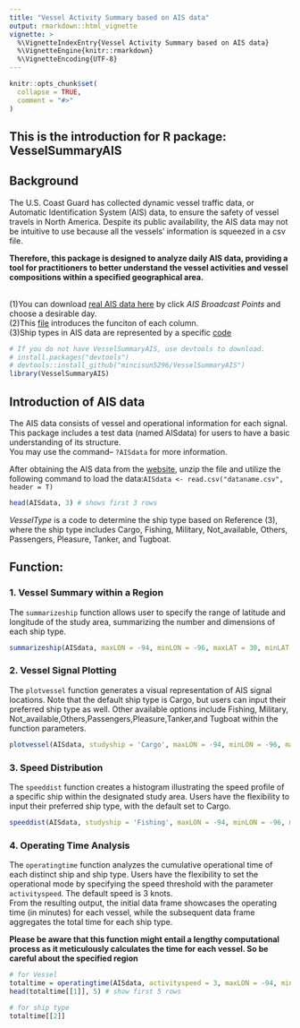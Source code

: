 ```yaml
---
title: "Vessel Activity Summary based on AIS data"
output: rmarkdown::html_vignette
vignette: >
  %\VignetteIndexEntry{Vessel Activity Summary based on AIS data}
  %\VignetteEngine{knitr::rmarkdown}
  %\VignetteEncoding{UTF-8}
---
```


```r
knitr::opts_chunk$set(
  collapse = TRUE,
  comment = "#>"
)
```
## This is the introduction for R package: VesselSummaryAIS 
## Background 

The U.S. Coast Guard has collected dynamic vessel traffic data, or Automatic Identification System (AIS) data, to ensure the safety of vessel travels in North America. Despite its public availability, the AIS data may not be intuitive to use because all the vessels' information is squeezed in a csv file.\ 

**Therefore, this package is designed to analyze daily AIS data, providing a tool for practitioners to better understand the vessel activities and vessel compositions within a specified geographical area.**

<Reference>\
(1)You can download [real AIS data here](https://marinecadastre.gov/ais/) by click *AIS Broadcast Points* and choose a desirable day.\
(2)This [file](https://coast.noaa.gov/data/marinecadastre/ais/data-dictionary.pdf) introduces the funciton of each column.\
(3)Ship types in AIS data are represented by a specific [code](https://coast.noaa.gov/data/marinecadastre/ais/VesselTypeCodes2018.pdf)


```r
# If you do not have VesselSummaryAIS, use devtools to download.
# install.packages("devtools")
# devtools::install_github("mincisun5296/VesselSummaryAIS")
library(VesselSummaryAIS)
```

## Introduction of AIS data 

The AIS data consists of vessel and operational information for each signal. This package includes a test data (named AISdata) for users to have a basic understanding of its structure.\
You may use the command-- `?AISdata` for more information.\

After obtaining the AIS data from the [website](https://marinecadastre.gov/ais/), unzip the file and utilize the following command to load the data:`AISdata <- read.csv("dataname.csv", header = T)`


```r
head(AISdata, 3) # shows first 3 rows
```
*VesselType* is a code to determine the ship type based on Reference (3), where the ship type includes
Cargo, Fishing, Military, Not_available, Others, Passengers, Pleasure, Tanker, and Tugboat. 

## Function:
### 1.  Vessel Summary within a Region 
The `summarizeship` function allows user to specify the range of latitude and longitude of the study area, summarizing the number and dimensions of each ship type.
```r
summarizeship(AISdata, maxLON = -94, minLON = -96, maxLAT = 30, minLAT = 27)

```

### 2.  Vessel Signal Plotting
The `plotvessel` function  generates a visual representation of AIS signal locations. Note that the default ship type is Cargo, but users can input their preferred ship type as well. Other available options include Fishing, Military, Not_available,Others,Passengers,Pleasure,Tanker,and Tugboat within the function parameters.
```r
plotvessel(AISdata, studyship = 'Cargo', maxLON = -94, minLON = -96, maxLAT = 30, minLAT = 27)
```

### 3. Speed Distribution
The `speeddist` function creates a histogram illustrating the speed profile of a specific ship within the designated study area. Users have the flexibility to input their preferred ship type, with the default set to Cargo.

```r
speeddist(AISdata, studyship = 'Fishing', maxLON = -94, minLON = -96, maxLAT = 30, minLAT = 27)
```

### 4. Operating Time Analysis
The `operatingtime` function  analyzes the cumulative operational time of each distinct ship and ship type. Users have the flexibility to set the operational mode by specifying the speed threshold with the parameter `activityspeed`. The 
default speed is 3 knots.\
From the resulting output, the initial data frame showcases the operating time (in minutes) for each vessel, while the subsequent data frame aggregates the total time for each ship type.\

**Please be aware that this function might entail a lengthy computational process as it meticulously calculates the time for each vessel. So be careful about the specified region**

```r
# for Vessel
totaltime = operatingtime(AISdata, activityspeed = 3, maxLON = -94, minLON = -96, maxLAT = 30, minLAT = 27 )
head(totaltime[[1]], 5) # show first 5 rows
```

```r
# for ship type
totaltime[[2]]
```
